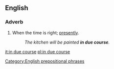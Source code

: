 ==English==

===Adverb===
{{en-adv|pos=[[in]] [[due course]]|-}}

# When the time is right; [[presently]].
#:''The kitchen will be painted '''in due course'''.''

[[Category:English prepositional phrases]]

[[it:in due course]]
[[pl:in due course]]